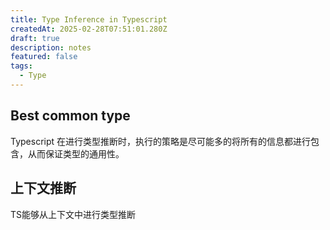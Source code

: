 ```yaml
---
title: Type Inference in Typescript
createdAt: 2025-02-28T07:51:01.280Z
draft: true
description: notes
featured: false
tags:
  - Type
---
```


## Best common type

Typescript 在进行类型推断时，执行的策略是尽可能多的将所有的信息都进行包含，从而保证类型的通用性。

## 上下文推断

TS能够从上下文中进行类型推断